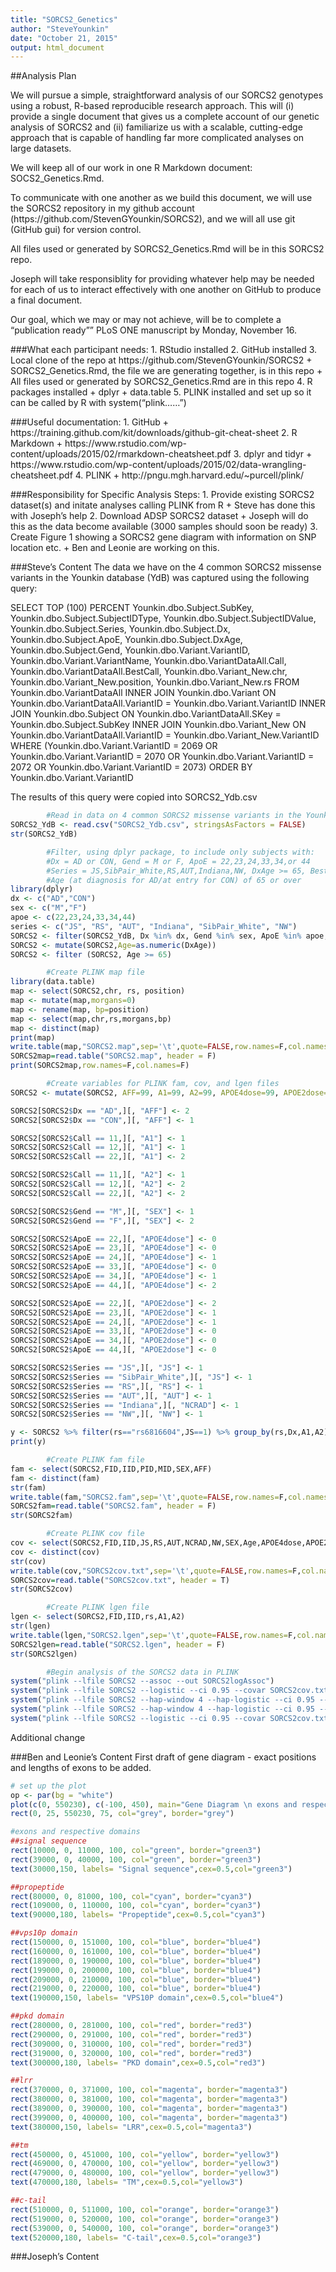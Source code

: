 ```yaml
---
title: "SORCS2_Genetics"
author: "SteveYounkin"
date: "October 21, 2015"
output: html_document
---
```


##Analysis Plan

We will pursue a simple, straightforward analysis of our SORCS2 genotypes using a robust, R-based reproducible research approach. This will (i) provide a single document that gives us a complete account of our genetic analysis of SORCS2 and (ii) familiarize us with a scalable, cutting-edge  approach that is capable of handling far more complicated analyses on large datasets.

We will keep all of our work in one R Markdown document: SOCS2_Genetics.Rmd.  

To communicate with one another as we build this document, we will use the SORCS2 repository in my github account (https://github.com/StevenGYounkin/SORCS2), and we will all use git (GitHub gui) for version control. 

All files used or generated by SORCS2_Genetics.Rmd will be in this SORCS2 repo. 

Joseph will take responsiblity for providing whatever help may be needed for each of us to interact effectively with one another on GitHub to produce a final document.

Our goal, which we may or may not achieve, will be to complete a "publication ready"" PLoS ONE manuscript by Monday, November 16.

###What each participant needs:
1. RStudio installed 
2. GitHub installed
3. Local clone of the repo at https://github.com/StevenGYounkin/SORCS2
    + SORCS2_Genetics.Rmd, the file we are generating together, is in this repo
        + All files used or generated by SORCS2_Genetics.Rmd are in this repo
4. R packages installed
    + dplyr
    + data.table
5. PLINK installed and set up so it can be called by R with system("plink......")

###Useful documentation:
1. GitHub
    + https://training.github.com/kit/downloads/github-git-cheat-sheet
2. R Markdown
    + https://www.rstudio.com/wp-content/uploads/2015/02/rmarkdown-cheatsheet.pdf
3. dplyr and tidyr
    + https://www.rstudio.com/wp-content/uploads/2015/02/data-wrangling-cheatsheet.pdf
4. PLINK
    + http://pngu.mgh.harvard.edu/~purcell/plink/
    
###Responsibility for Specific Analysis Steps:
1. Provide existing SORCS2 dataset(s) and initate analyses calling PLINK from R
    + Steve has done this with Joseph's help
2. Download ADSP SORCS2 dataset
    + Joseph will do this as the data become available (3000 samples should soon be ready)
3. Create Figure 1 showing a SORCS2 gene diagram with information on SNP location etc.
    + Ben and Leonie are working on this. 
       
###Steve's Content
The data we have on the 4 common SORCS2 missense variants in the Younkin database (YdB) was captured using the following query:

SELECT        TOP (100) PERCENT Younkin.dbo.Subject.SubKey, Younkin.dbo.Subject.SubjectIDType, Younkin.dbo.Subject.SubjectIDValue, Younkin.dbo.Subject.Series, 
                         Younkin.dbo.Subject.Dx, Younkin.dbo.Subject.ApoE, Younkin.dbo.Subject.DxAge, Younkin.dbo.Subject.Gend, Younkin.dbo.Variant.VariantID, 
                         Younkin.dbo.Variant.VariantName, Younkin.dbo.VariantDataAll.Call, Younkin.dbo.VariantDataAll.BestCall, Younkin.dbo.Variant_New.chr, 
                         Younkin.dbo.Variant_New.position, Younkin.dbo.Variant_New.rs
FROM            Younkin.dbo.VariantDataAll INNER JOIN
                         Younkin.dbo.Variant ON Younkin.dbo.VariantDataAll.VariantID = Younkin.dbo.Variant.VariantID INNER JOIN
                         Younkin.dbo.Subject ON Younkin.dbo.VariantDataAll.SKey = Younkin.dbo.Subject.SubKey INNER JOIN
                         Younkin.dbo.Variant_New ON Younkin.dbo.VariantDataAll.VariantID = Younkin.dbo.Variant_New.VariantID
WHERE        (Younkin.dbo.Variant.VariantID = 2069 OR
                         Younkin.dbo.Variant.VariantID = 2070 OR
                         Younkin.dbo.Variant.VariantID = 2072 OR
                         Younkin.dbo.Variant.VariantID = 2073)
ORDER BY Younkin.dbo.Variant.VariantID

The results of this query were copied into SORCS2_Ydb.csv

```r
        #Read in data on 4 common SORCS2 missense variants in the Younkin database
SORCS2_YdB <- read.csv("SORCS2_Ydb.csv", stringsAsFactors = FALSE)
str(SORCS2_YdB)

        #Filter, using dplyr package, to include only subjects with: 
        #Dx = AD or CON, Gend = M or F, ApoE = 22,23,24,33,34,or 44 
        #Series = JS,SibPair_White,RS,AUT,Indiana,NW, DxAge >= 65, BestCall = 1
        #Age (at diagnosis for AD/at entry for CON) of 65 or over
library(dplyr)
dx <- c("AD","CON")
sex <- c("M","F")
apoe <- c(22,23,24,33,34,44)
series <- c("JS", "RS", "AUT", "Indiana", "SibPair_White", "NW")
SORCS2 <- filter(SORCS2_YdB, Dx %in% dx, Gend %in% sex, ApoE %in% apoe, Series %in% series, BestCall == 1)
SORCS2 <- mutate(SORCS2,Age=as.numeric(DxAge))
SORCS2 <- filter (SORCS2, Age >= 65)

        #Create PLINK map file
library(data.table)
map <- select(SORCS2,chr, rs, position)
map <- mutate(map,morgans=0)
map <- rename(map, bp=position)
map <- select(map,chr,rs,morgans,bp)
map <- distinct(map)
print(map)
write.table(map,"SORCS2.map",sep='\t',quote=FALSE,row.names=F,col.names=F)
SORCS2map=read.table("SORCS2.map", header = F)
print(SORCS2map,row.names=F,col.names=F)

        #Create variables for PLINK fam, cov, and lgen files
SORCS2 <- mutate(SORCS2, AFF=99, A1=99, A2=99, APOE4dose=99, APOE2dose=99, SEX=99, JS=0, RS=0, AUT=0, NCRAD=0, NW=0, FID=0, IID=SubKey, PID=0, MID=0)

SORCS2[SORCS2$Dx == "AD",][, "AFF"] <- 2
SORCS2[SORCS2$Dx == "CON",][, "AFF"] <- 1

SORCS2[SORCS2$Call == 11,][, "A1"] <- 1
SORCS2[SORCS2$Call == 12,][, "A1"] <- 1
SORCS2[SORCS2$Call == 22,][, "A1"] <- 2

SORCS2[SORCS2$Call == 11,][, "A2"] <- 1
SORCS2[SORCS2$Call == 12,][, "A2"] <- 2
SORCS2[SORCS2$Call == 22,][, "A2"] <- 2

SORCS2[SORCS2$Gend == "M",][, "SEX"] <- 1
SORCS2[SORCS2$Gend == "F",][, "SEX"] <- 2

SORCS2[SORCS2$ApoE == 22,][, "APOE4dose"] <- 0
SORCS2[SORCS2$ApoE == 23,][, "APOE4dose"] <- 0
SORCS2[SORCS2$ApoE == 24,][, "APOE4dose"] <- 1
SORCS2[SORCS2$ApoE == 33,][, "APOE4dose"] <- 0
SORCS2[SORCS2$ApoE == 34,][, "APOE4dose"] <- 1
SORCS2[SORCS2$ApoE == 44,][, "APOE4dose"] <- 2

SORCS2[SORCS2$ApoE == 22,][, "APOE2dose"] <- 2
SORCS2[SORCS2$ApoE == 23,][, "APOE2dose"] <- 1
SORCS2[SORCS2$ApoE == 24,][, "APOE2dose"] <- 1
SORCS2[SORCS2$ApoE == 33,][, "APOE2dose"] <- 0
SORCS2[SORCS2$ApoE == 34,][, "APOE2dose"] <- 0
SORCS2[SORCS2$ApoE == 44,][, "APOE2dose"] <- 0

SORCS2[SORCS2$Series == "JS",][, "JS"] <- 1
SORCS2[SORCS2$Series == "SibPair_White",][, "JS"] <- 1
SORCS2[SORCS2$Series == "RS",][, "RS"] <- 1
SORCS2[SORCS2$Series == "AUT",][, "AUT"] <- 1
SORCS2[SORCS2$Series == "Indiana",][, "NCRAD"] <- 1
SORCS2[SORCS2$Series == "NW",][, "NW"] <- 1

y <- SORCS2 %>% filter(rs=="rs6816604",JS==1) %>% group_by(rs,Dx,A1,A2) %>% summarize(n=n())
print(y)

        #Create PLINK fam file
fam <- select(SORCS2,FID,IID,PID,MID,SEX,AFF)
fam <- distinct(fam)
str(fam)
write.table(fam,"SORCS2.fam",sep='\t',quote=FALSE,row.names=F,col.names=F)
SORCS2fam=read.table("SORCS2.fam", header = F)
str(SORCS2fam)

        #Create PLINK cov file
cov <- select(SORCS2,FID,IID,JS,RS,AUT,NCRAD,NW,SEX,Age,APOE4dose,APOE2dose)
cov <- distinct(cov)
str(cov)
write.table(cov,"SORCS2cov.txt",sep='\t',quote=FALSE,row.names=F,col.names=T)
SORCS2cov=read.table("SORCS2cov.txt", header = T)
str(SORCS2cov)

        #Create PLINK lgen file
lgen <- select(SORCS2,FID,IID,rs,A1,A2)
str(lgen)
write.table(lgen,"SORCS2.lgen",sep='\t',quote=FALSE,row.names=F,col.names=F)
SORCS2lgen=read.table("SORCS2.lgen", header = F)
str(SORCS2lgen)

        #Begin analysis of the SORCS2 data in PLINK
system("plink --lfile SORCS2 --assoc --out SORCS2logAssoc")
system("plink --lfile SORCS2 --logistic --ci 0.95 --covar SORCS2cov.txt --covar-name RS,AUT,NCRAD,NW,SEX,Age,APOE4dose,APOE2dose --out SORCS2logAllCov")
system("plink --lfile SORCS2 --hap-window 4 --hap-logistic --ci 0.95 --covar SORCS2cov.txt --covar-name RS-APOE2dose --mhf 0.005 --out SORCS2haplogAllCov")
system("plink --lfile SORCS2 --hap-window 4 --hap-logistic --ci 0.95 --covar SORCS2cov.txt --covar-name RS-APOE2dose --mhf 0.005 --hap-omnibus --out SORCS2haplogAllCovOmni")
system("plink --lfile SORCS2 --logistic --ci 0.95 --covar SORCS2cov.txt --covar-name APOE4dose,APOE2dose --out SORCS2logAPOECov")
```
Additional change

###Ben and Leonie's Content
First draft of gene diagram - exact positions and lengths of exons to be added.
```r
# set up the plot
op <- par(bg = "white")
plot(c(0, 550230), c(-100, 450), main="Gene Diagram \n exons and respective domains", type= "n", xlab="position on gene", ylab="",yaxt='n',frame.plot=FALSE)
rect(0, 25, 550230, 75, col="grey", border="grey") 

#exons and respective domains
##signal sequence
rect(10000, 0, 11000, 100, col="green", border="green3") 
rect(39000, 0, 40000, 100, col="green", border="green3")
text(30000,150, labels= "Signal sequence",cex=0.5,col="green3")

##propeptide
rect(80000, 0, 81000, 100, col="cyan", border="cyan3")
rect(109000, 0, 110000, 100, col="cyan", border="cyan3")
text(90000,180, labels= "Propeptide",cex=0.5,col="cyan3")

##vps10p domain
rect(150000, 0, 151000, 100, col="blue", border="blue4") 
rect(160000, 0, 161000, 100, col="blue", border="blue4") 
rect(189000, 0, 190000, 100, col="blue", border="blue4") 
rect(199000, 0, 200000, 100, col="blue", border="blue4") 
rect(209000, 0, 210000, 100, col="blue", border="blue4") 
rect(219000, 0, 220000, 100, col="blue", border="blue4") 
text(190000,150, labels= "VPS10P domain",cex=0.5,col="blue4")

##pkd domain
rect(280000, 0, 281000, 100, col="red", border="red3") 
rect(290000, 0, 291000, 100, col="red", border="red3") 
rect(309000, 0, 310000, 100, col="red", border="red3")
rect(319000, 0, 320000, 100, col="red", border="red3")
text(300000,180, labels= "PKD domain",cex=0.5,col="red3")

##lrr
rect(370000, 0, 371000, 100, col="magenta", border="magenta3")
rect(380000, 0, 381000, 100, col="magenta", border="magenta3")
rect(389000, 0, 390000, 100, col="magenta", border="magenta3") 
rect(399000, 0, 400000, 100, col="magenta", border="magenta3") 
text(380000,150, labels= "LRR",cex=0.5,col="magenta3")

##tm
rect(450000, 0, 451000, 100, col="yellow", border="yellow3") 
rect(469000, 0, 470000, 100, col="yellow", border="yellow3") 
rect(479000, 0, 480000, 100, col="yellow", border="yellow3") 
text(470000,180, labels= "TM",cex=0.5,col="yellow3")

##c-tail
rect(510000, 0, 511000, 100, col="orange", border="orange3")
rect(519000, 0, 520000, 100, col="orange", border="orange3") 
rect(539000, 0, 540000, 100, col="orange", border="orange3")
text(520000,180, labels= "C-tail",cex=0.5,col="orange3")

```

###Joseph's Content

```r

```



